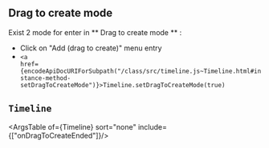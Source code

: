 
<Meta title="Features/Drag to create/Doc"  />

## Drag to create mode

 Exist 2 mode for enter in ** Drag to create mode ** :
 * Click on "Add (drag to create)" menu entry
 * <code><a href={encodeApiDocURIForSubpath("/class/src/timeline.js~Timeline.html#instance-method-setDragToCreateMode")}>Timeline.setDragToCreateMode(true)</a></code>

## `Timeline`   

<ArgsTable of={Timeline} sort="none" include={["onDragToCreateEnded"]}/>
